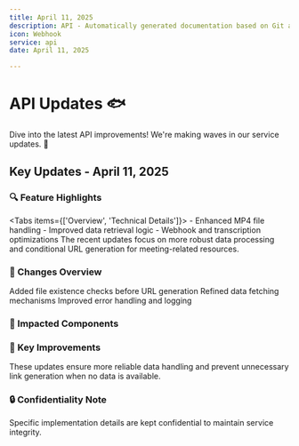 ```yaml
---
title: April 11, 2025
description: API - Automatically generated documentation based on Git activity.
icon: Webhook
service: api
date: April 11, 2025

---
```


# API Updates 🐟

<Callout type="info">
  Dive into the latest API improvements! We're making waves in our service updates. 🌊
</Callout>

## Key Updates - April 11, 2025

### 🔍 Feature Highlights

<Tabs items={['Overview', 'Technical Details']}>
  <Tab value="Overview">
    - Enhanced MP4 file handling
    - Improved data retrieval logic
    - Webhook and transcription optimizations
  </Tab>
  <Tab value="Technical Details">
    The recent updates focus on more robust data processing and conditional URL generation for meeting-related resources.
  </Tab>
</Tabs>

### 🚧 Changes Overview

<Steps>
  <Step>Added file existence checks before URL generation</Step>
  <Step>Refined data fetching mechanisms</Step>
  <Step>Improved error handling and logging</Step>
</Steps>

### 🔬 Impacted Components

<Files>
  <Folder name="api_server" defaultOpen>
    <Folder name="baas_engine">
      <File name="auth/data/get.rs" />
      <File name="meeting_bot/starter.rs" />
      <File name="schema.rs" />
    </Folder>
    <Folder name="migrations">
      <Folder name="2025-04-08-140628_add_secret_into_account">
        <File name="up.sql" />
        <File name="down.sql" />
      </Folder>
    </Folder>
  </Folder>
</Files>

### 🎣 Key Improvements

<Callout type="warn">
  These updates ensure more reliable data handling and prevent unnecessary link generation when no data is available.
</Callout>

### 🔒 Confidentiality Note

<Callout type="info">
  Specific implementation details are kept confidential to maintain service integrity.
</Callout>
